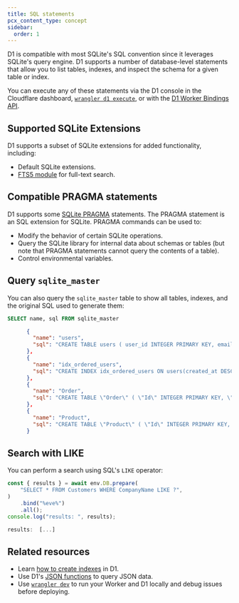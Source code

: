 ```yaml
---
title: SQL statements
pcx_content_type: concept
sidebar:
  order: 1
---
```



D1 is compatible with most SQLite's SQL convention since it leverages SQLite's query engine. D1 supports a number of database-level statements that allow you to list tables, indexes, and inspect the schema for a given table or index.

You can execute any of these statements via the D1 console in the Cloudflare dashboard, [`wrangler d1 execute`](/workers/wrangler/commands/#d1), or with the [D1 Worker Bindings API](/d1/worker-api/prepare-a-statement).

## Supported SQLite Extensions

D1 supports a subset of SQLite extensions for added functionality, including:

- Default SQLite extensions.
- [FTS5 module](https://www.sqlite.org/fts5.html) for full-text search.

## Compatible PRAGMA statements

D1 supports some [SQLite PRAGMA](https://www.sqlite.org/pragma.html) statements. The PRAGMA statement is an SQL extension for SQLite. PRAGMA commands can be used to:

- Modify the behavior of certain SQLite operations.
- Query the SQLite library for internal data about schemas or tables (but note that PRAGMA statements cannot query the contents of a table).
- Control environmental variables.

<Render file="use-pragma-statements" />

## Query `sqlite_master`

You can also query the `sqlite_master` table to show all tables, indexes, and the original SQL used to generate them:

```sql
SELECT name, sql FROM sqlite_master
```

```json
      {
        "name": "users",
        "sql": "CREATE TABLE users ( user_id INTEGER PRIMARY KEY, email_address TEXT, created_at INTEGER, deleted INTEGER, settings TEXT)"
      },
      {
        "name": "idx_ordered_users",
        "sql": "CREATE INDEX idx_ordered_users ON users(created_at DESC)"
      },
      {
        "name": "Order",
        "sql": "CREATE TABLE \"Order\" ( \"Id\" INTEGER PRIMARY KEY, \"CustomerId\" VARCHAR(8000) NULL, \"EmployeeId\" INTEGER NOT NULL, \"OrderDate\" VARCHAR(8000) NULL, \"RequiredDate\" VARCHAR(8000) NULL, \"ShippedDate\" VARCHAR(8000) NULL, \"ShipVia\" INTEGER NULL, \"Freight\" DECIMAL NOT NULL, \"ShipName\" VARCHAR(8000) NULL, \"ShipAddress\" VARCHAR(8000) NULL, \"ShipCity\" VARCHAR(8000) NULL, \"ShipRegion\" VARCHAR(8000) NULL, \"ShipPostalCode\" VARCHAR(8000) NULL, \"ShipCountry\" VARCHAR(8000) NULL)"
      },
      {
        "name": "Product",
        "sql": "CREATE TABLE \"Product\" ( \"Id\" INTEGER PRIMARY KEY, \"ProductName\" VARCHAR(8000) NULL, \"SupplierId\" INTEGER NOT NULL, \"CategoryId\" INTEGER NOT NULL, \"QuantityPerUnit\" VARCHAR(8000) NULL, \"UnitPrice\" DECIMAL NOT NULL, \"UnitsInStock\" INTEGER NOT NULL, \"UnitsOnOrder\" INTEGER NOT NULL, \"ReorderLevel\" INTEGER NOT NULL, \"Discontinued\" INTEGER NOT NULL)"
      }
```

## Search with LIKE

You can perform a search using SQL's `LIKE` operator:

```js
const { results } = await env.DB.prepare(
	"SELECT * FROM Customers WHERE CompanyName LIKE ?",
)
	.bind("%eve%")
	.all();
console.log("results: ", results);
```
```js output
results:  [...]
```

## Related resources

- Learn [how to create indexes](/d1/build-with-d1/use-indexes/#list-indexes) in D1.
- Use D1's [JSON functions](/d1/build-with-d1/query-json/) to query JSON data.
- Use [`wrangler dev`](/workers/wrangler/commands/#dev) to run your Worker and D1 locally and debug issues before deploying.
